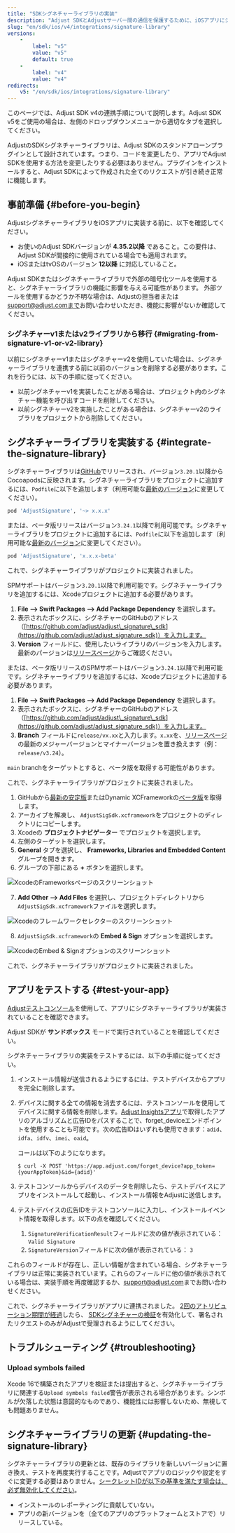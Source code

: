 ```yaml
---
title: "SDKシグネチャーライブラリの実装"
description: "Adjust SDKとAdjustサーバー間の通信を保護するために、iOSアプリにシグネチャーライブラリを追加します。"
slug: "en/sdk/ios/v4/integrations/signature-library"
versions: 
    - 
        label: "v5"
        value: "v5"
        default: true
    - 
        label: "v4"
        value: "v4"
redirects: 
    v5: "/en/sdk/ios/integrations/signature-library"
---
```

<callout type="note"> 

このページでは、Adjust SDK v4の連携手順について説明します。Adjust SDK v5をご使用の場合は、左側のドロップダウンメニューから適切なタブを選択してください。
</Callout> 

AdjustのSDKシグネチャーライブラリは、Adjust SDKのスタンドアローンプラグインとして設計されています。つまり、コードを変更したり、アプリでAdjust SDKを使用する方法を変更したりする必要はありません。プラグインをインストールすると、Adjust SDKによって作成された全てのリクエストが引き続き正常に機能します。

事前準備 \{\#before\-you\-begin\}
----------------------------------

AdjustシグネチャーライブラリをiOSアプリに実装する前に、以下を確認してください。

* お使いのAdjust SDKバージョンが **4\.35\.2以降** であること。この要件は、Adjust SDKが間接的に使用されている場合でも適用されます。
* iOSまたはtvOSのバージョン **12以降** に対応していること。

<callout type="important"> 

Adjust SDKまたはシグネチャーライブラリで外部の暗号化ツールを使用すると、シグネチャーライブラリの機能に影響を与える可能性があります。 外部ツールを使用するかどうか不明な場合は、Adjustの担当者または[support@adjust.comまで](mailto:support@adjust.com)お問い合わせいただき、機能に影響がないか確認してください。
</Callout> 

### シグネチャーv1またはv2ライブラリから移行 \{\#migrating\-from\-signature\-v1\-or\-v2\-library\}

以前にシグネチャーv1またはシグネチャーv2を使用していた場合は、シグネチャーライブラリを連携する前に以前のバージョンを削除する必要があります。これを行うには、以下の手順に従ってください。

* 以前シグネチャーv1を実装したことがある場合は、プロジェクト内のシグネチャー機能を呼び出すコードを削除してください。
* 以前シグネチャーv2を実施したことがある場合は、シグネチャーv2のライブラリをプロジェクトから削除してください。

シグネチャーライブラリを実装する \{\#integrate\-the\-signature\-library\}
---------------------------------------------------------------

<tabs> <tab title="Cocoapods" sync="cocoapods"> 

シグネチャーライブラリは[GitHub](https://github.com/adjust/adjust_signature_sdk/releases/)でリリースされ、バージョン`3.20.1`以降からCocoapodsに反映されます。シグネチャーライブラリをプロジェクトに追加するには、`Podfile`に以下を追加します（利用可能な[最新のバージョン](https://github.com/adjust/adjust_signature_sdk/releases/latest)に変更してください）。

```ruby
pod 'AdjustSignature', '~> x.x.x'
```

または、ベータ版リリースはバージョン`3.24.1`以降で利用可能です。シグネチャーライブラリをプロジェクトに追加するには、`Podfile`に以下を追加します（利用可能な[最新のバージョン](https://github.com/adjust/adjust_signature_sdk/releases)に変更してください）。

```ruby
pod 'AdjustSignature', 'x.x.x-beta'
```

これで、シグネチャーライブラリがプロジェクトに実装されました。
</Tab> <tab title="Swift Package Manager" sync="swift-package-manager"> 

SPMサポートはバージョン`3.20.1`以降で利用可能です。シグネチャーライブラリを追加するには、Xcodeプロジェクトに追加する必要があります。

1. **File —> Swift Packages —> Add Package Dependency** を選択します。
2. 表示されたボックスに、シグネチャーのGitHubのアドレス（[https://github.com/adjust/adjust\_signature\_sdk](https://github.com/adjust/adjust_signature_sdk)）を入力します。
3. **Version** フィールドに、使用したいライブラリのバージョンを入力します。最新のパージョンは[リリースページ](https://github.com/adjust/adjust_signature_sdk/releases/latest)からご確認ください。

または、ベータ版リリースのSPMサポートはバージョン`3.24.1`以降で利用可能です。シグネチャーライブラリを追加するには、Xcodeプロジェクトに追加する必要があります。

1. **File —> Swift Packages —> Add Package Dependency** を選択します。
2. 表示されたボックスに、シグネチャーのGitHubのアドレス（[https://github.com/adjust/adjust\_signature\_sdk](https://github.com/adjust/adjust_signature_sdk)）を入力します。
3. **Branch** フィールドに`release/vx.xx`と入力します。`x.xx`を、[リリースページ](https://github.com/adjust/adjust_signature_sdk/releases)の最新のメジャーバージョンとマイナーバージョンを置き換えます（例：`release/v3.24`）。

<callout type="note"> 

`main` branchをターゲットとすると、ベータ版を取得する可能性があります。
</Callout> 

これで、シグネチャーライブラリがプロジェクトに実装されました。
</Tab> <tab title="手動による連携" sync="manual-integration"> 

1. GitHubから[最新の安定版](https://github.com/adjust/adjust_signature_sdk/releases/latest)またはDynamic XCFrameworkの[ベータ版](https://github.com/adjust/adjust_signature_sdk/releases)を取得します。
2. アーカイブを解凍し、 `AdjustSigSdk.xcframework`をプロジェクトのディレクトリにコピーします。
3. Xcodeの **プロジェクトナビゲーター** でプロジェクトを選択します。
4. 左側のターゲットを選択します。
5. **General** タブを選択し、 **Frameworks, Libraries and Embedded Content** グループを開きます。
6. グループの下部にある **\+** ボタンを選択します。

![XcodeのFrameworksページのスクリーンショット](@images/sig-v3/xcode-frameworks.png)

7. **Add Other \-\-> Add Files** を選択し、プロジェクトディレクトリから`AdjustSigSdk.xcframework`ファイルを選択します。

![Xcodeのフレームワークセレクターのスクリーンショット](@images/sig-v3/xcode-select-framework.png)

8. `AdjustSigSdk.xcframework`の **Embed & Sign** オプションを選択します。

![XcodeのEmbed & Signオプションのスクリーンショット](@images/sig-v3/xcode-embed-sign.png)

これで、シグネチャーライブラリがプロジェクトに実装されました。
</Tab> </Tabs> 

アプリをテストする \{\#test\-your\-app\}
------------------------------------

[Adjustテストコンソール](https://help.adjust.com/en/article/testing-console)を使用して、アプリにシグネチャーライブラリが実装されていることを確認できます。
<callout type="important"> 

Adjust SDKが **サンドボックス** モードで実行されていることを確認してください。
</Callout> 

シグネチャーライブラリの実装をテストするには、以下の手順に従ってください。

1. インストール情報が送信されるようにするには、テストデバイスからアプリを完全に削除します。

2. デバイスに関する全ての情報を消去するには、テストコンソールを使用してデバイスに関する情報を削除します。[Adjust Insightsアプリ](https://apps.apple.com/us/app/adjust-insights/id1125517808)で取得したアプリのアルゴリズムと広告IDをパスすることで、forget\_deviceエンドポイントを使用することも可能です。次の広告IDはいずれも使用できます：`adid`、`idfa`、`idfv`、`imei`、`oaid`。

   コールは以下のようになります。

   ```console
   $ curl -X POST 'https://app.adjust.com/forget_device?app_token={yourAppToken}&id={adid}'
   ```

3. テストコンソールからデバイスのデータを削除したら、テストデバイスにアプリをインストールして起動し、インストール情報をAdjustに送信します。

4. テストデバイスの広告IDをテストコンソールに入力し、インストールイベント情報を取得します。以下の点を確認してください。

   1. `SignatureVerificationResult`フィールドに次の値が表示されている： `Valid Signature`
   2. `SignatureVersion`フィールドに次の値が表示されている： `3`

これらのフィールドが存在し、正しい情報が含まれている場合、シグネチャーライブラリは正常に実装されています。これらのフィールドに他の値が表示されている場合は、実装手順を再度確認するか、[support@adjust.com](mailto:support@adjust.com)までお問い合わせください。

これで、シグネチャーライブラリがアプリに連携されました。 [2回のアトリビューション期間が経過](https://help.adjust.com/en/article/attribution-windows)したら、 [SDKシグネチャーの検証](https://help.adjust.com/en/article/sdk-signature#enforce-signature-validation)を有効化して、署名されたリクエストのみがAdjustで受理されるようにしてください。

トラブルシューティング \{\#troubleshooting\}
------------------------------------

### Upload symbols failed

Xcode 16で構築されたアプリを検証または提出すると、シグネチャーライブラリに関連する`Upload symbols failed`警告が表示される場合があります。シンボルが欠落した状態は意図的なものであり、機能性には影響しないため、無視しても問題ありません。

シグネチャーライブラリの更新 \{\#updating\-the\-signature\-library\}
------------------------------------------------------------

シグネチャーライブラリの更新とは、既存のライブラリを新しいバージョンに置き換え、テストを再度実行することです。Adjustでアプリのロジックや設定をすぐに変更する必要はありません。[シークレットIDが以下の基準を満たす場合は、必ず無効化してください](https://help.adjust.com/en/article/sdk-signature#manage-your-secret-ids)。

* インストールのレポーティングに貢献していない。
* アプリの新バージョンを（全てのアプリのプラットフォームとストアで）リリースしている。

